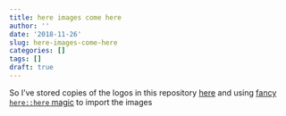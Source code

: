 ```yaml
---
title: here images come here
author: ''
date: '2018-11-26'
slug: here-images-come-here
categories: []
tags: []
draft: true
---
```


So I've stored copies of the logos in this repository [here](http://github.com/visibledata/visibledata.github.io/static/img/blog-images/2018_advent-calendar) and using [fancy `here::here` magic](https://blogdown-demo.rbind.io/2018/02/27/r-file-paths/) to import the images